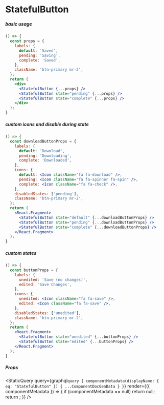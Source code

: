
# StatefulButton


##### basic usage

```jsx live=true
() => {  
  const props = {
    labels: {
      default: 'Saved',
      pending: 'Saving',
      complete: 'Saved',
    },
    className: 'btn-primary mr-2',
  };
  return (
    <div>
      <StatefulButton {...props} />
      <StatefulButton state="pending" {...props} />
      <StatefulButton state="complete" {...props} />
    </div>
  );
}
```


##### custom icons and disable during state

```jsx live=true
() => {
  const downloadButtonProps = {
    labels: {
      default: 'Download',
      pending: 'Downloading',
      complete: 'Downloaded',
    },
    icons: {
      default: <Icon className="fa fa-download" />,
      pending: <Icon className="fa fa-spinner fa-spin" />,
      complete: <Icon className="fa fa-check" />,
    },
    disabledStates: ['pending'],
    className: 'btn-primary mr-2',
  };
  return (
    <React.Fragment>
      <StatefulButton state="default" {...downloadButtonProps} />
      <StatefulButton state="pending" {...downloadButtonProps} />
      <StatefulButton state="complete" {...downloadButtonProps} />
    </React.Fragment>
  );
}
```


##### custom states

```jsx live=true
() => {
  const buttonProps = {
    labels: {
      unedited: 'Save (no changes)',
      edited: 'Save Changes',
    },
    icons: {
      unedited: <Icon className="fa fa-save" />,
      edited: <Icon className="fa fa-save" />,
    },
    disabledStates: ['unedited'],
    className: 'btn-primary mr-2',
  };
  return (
    <React.Fragment>
      <StatefulButton state="unedited" {...buttonProps} />
      <StatefulButton state="edited" {...buttonProps} />
    </React.Fragment>
  );
}
```


##### Props

<StaticQuery
  query={graphql`query {
    componentMetadata(displayName: { eq: "StatefulButton" }) { ...ComponentDocGenData }
  }`}
  render={({ componentMetadata }) => {
    if (componentMetadata == null) return null;
    return <PropsTable propMetaData={componentMetadata.props} />;
  }}
/>
